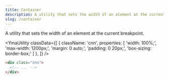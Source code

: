 ```yaml
---
title: Container
description: A utility that sets the width of an element at the current breakpoint.
slug: /container
---
```



A utility that sets the width of an element at the current breakpoint.

<YmaUtility
  classData={[
    {
      className: 'cnn',
      properties: [
        'width: 100%;',
        'max-width: 1200px;',
        'margin: 0 auto;',
        'padding: 0 20px;',
        'box-sizing: border-box;'
      ]
    },
  ]}
/>

```html
<div class="cnn">
  <!-- ... -->
</div>
```
